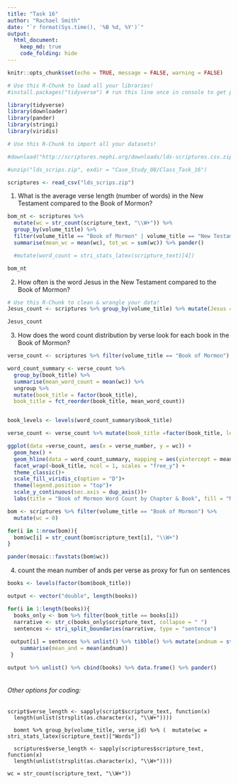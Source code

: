 ```yaml
---
title: "Task 16"
author: "Rachael Smith"
date: "`r format(Sys.time(), '%B %d, %Y')`"
output:
  html_document:  
    keep_md: true
    code_folding: hide
---
```


```r
knitr::opts_chunk$set(echo = TRUE, message = FALSE, warning = FALSE)
```



```r
# Use this R-Chunk to load all your libraries!
#install.packages("tidyverse") # run this line once in console to get package

library(tidyverse)
library(downloader)
library(pander)
library(stringi)
library(viridis)

```


```r
# Use this R-Chunk to import all your datasets!

#download("http://scriptures.nephi.org/downloads/lds-scriptures.csv.zip", dest = "lds_scrips.zip", mode = "wb")

#unzip("lds_scrips.zip", exdir = "Case_Study_08/Class_Task_16")

scriptures <- read_csv("lds_scrips.zip")

```

1. What is the average verse length (number of words) in the New Testament compared to the Book of Mormon?

```r
bom_nt <- scriptures %>% 
  mutate(wc = str_count(scripture_text, "\\W+")) %>% 
  group_by(volume_title) %>%
  filter(volume_title == "Book of Mormon" | volume_title == "New Testament") %>% 
  summarise(mean_wc = mean(wc), tot_wc = sum(wc)) %>% pander()

  #mutate(word_count = stri_stats_latex(scripture_text)[4])

bom_nt
```


2. How often is the word Jesus in the New Testament compared to the Book of Mormon?


```r
# Use this R-Chunk to clean & wrangle your data!
Jesus_count <- scriptures %>% group_by(volume_title) %>% mutate(Jesus = str_count(scripture_text, "Jesus")) %>% summarise(sum_jesus = sum(Jesus)) %>% pander()

Jesus_count

```

3. How does the word count distribution by verse look for each book in the Book of Mormon?

```r
verse_count <- scriptures %>% filter(volume_title == "Book of Mormon") %>% mutate(wc = str_count(scripture_text, "\\W+"))

word_count_summary <- verse_count %>% 
  group_by(book_title) %>% 
  summarise(mean_word_count = mean(wc)) %>% 
  ungroup %>% 
  mutate(book_title = factor(book_title),
  book_title = fct_reorder(book_title, mean_word_count))


book_levels <- levels(word_count_summary$book_title)

verse_count <- verse_count %>% mutate(book_title =factor(book_title, levels = book_levels))

ggplot(data =verse_count, aes(x = verse_number, y = wc)) +
  geom_hex() +
  geom_hline(data = word_count_summary, mapping = aes(yintercept = mean_word_count, color = ""), size = 1.0) +
  facet_wrap(~book_title, ncol = 1, scales = "free_y") +
  theme_classic()+
  scale_fill_viridis_c(option = "D")+
  theme(legend.position = "top")+
  scale_y_continuous(sec.axis = dup_axis())+
  labs(title = "Book of Mormon Word Count by Chapter & Book", fill = "Number of Words Per Verse", y = "Word Count per Chapter", x = "Number of Verses Per Chapter", color = "Mean Word Count Per Book")

```


```r
bom <- scriptures %>% filter(volume_title == "Book of Mormon") %>%
  mutate(wc = 0)

for(i in 1:nrow(bom)){
  bom$wc[i] = str_count(bom$scripture_text[i], "\\W+")
}

pander(mosaic::favstats(bom$wc))

```

4. count the mean number of ands per verse as proxy for fun on sentences

```r
books <- levels(factor(bom$book_title)) 

output <- vector("double", length(books)) 

for(i in 1:length(books)){
  books_only <- bom %>% filter(book_title == books[i])
  narrative <- str_c(books_only$scripture_text, collapse = " ")
  sentences <- stri_split_boundaries(narrative, type = "sentence")
  
 output[i] = sentences %>% unlist() %>% tibble() %>% mutate(andnum = str_count(., "and")) %>% 
    summarise(mean_and = mean(andnum))
 }

output %>% unlist() %>% cbind(books) %>% data.frame() %>% pander()
                              
```


###### Other options for coding:
```
script$verse_length <- sapply(script$scripture_text, function(x)
  length(unlist(strsplit(as.character(x), "\\W+"))))
  
  bomnt %>% group_by(volume_title, verse_id) %>% (  mutate(wc = stri_stats_latex(scripture_text)["Words"])
  
  scriptures$verse_length <- sapply(scriptures$scripture_text, function(x)
  length(unlist(strsplit(as.character(x), "\\W+"))))

wc = str_count(scripture_text, "\\W+"))
```